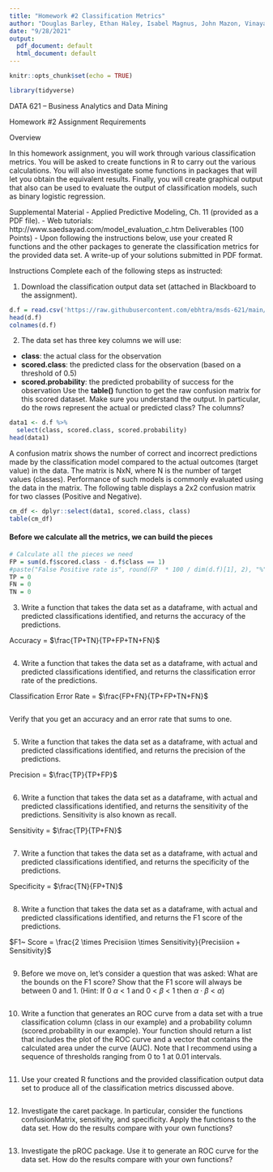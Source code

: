 ```yaml
---
title: "Homework #2 Classification Metrics"
author: "Douglas Barley, Ethan Haley, Isabel Magnus, John Mazon, Vinayak Kamath"
date: "9/28/2021"
output:
  pdf_document: default
  html_document: default
---
```


```r
knitr::opts_chunk$set(echo = TRUE)

library(tidyverse)
```

 DATA 621 – Business Analytics and Data Mining
 
Homework #2 Assignment Requirements  

 Overview  
 
In this homework assignment, you will work through various classification metrics. You will be asked to create functions in R to carry out the various calculations. You will also investigate some functions in packages that will let you obtain the equivalent results. Finally, you will create graphical output that also can be used to evaluate the output of classification models, such as binary logistic regression.  

Supplemental Material
 - Applied Predictive Modeling, Ch. 11 (provided as a PDF file).
 - Web tutorials: http://www.saedsayad.com/model_evaluation_c.htm
Deliverables (100 Points)
 - Upon following the instructions below, use your created R functions and the other packages to generate the classification metrics for the provided data set. A write-up of your solutions submitted in PDF format.   

Instructions
Complete each of the following steps as instructed:  

1. Download the classification output data set (attached in Blackboard to the assignment).   

```r
d.f = read.csv('https://raw.githubusercontent.com/ebhtra/msds-621/main/HW2/classification-output-data.csv')
head(d.f)
colnames(d.f)
```



2. The data set has three key columns we will use:  

 - **class**: the actual class for the observation
 - **scored.class**: the predicted class for the observation (based on a threshold of 0.5)
 - **scored.probability**: the predicted probability of success for the observation
Use the **table()** function to get the raw confusion matrix for this scored dataset. Make sure you understand the output. In particular, do the rows represent the actual or predicted class? The columns?   

```r
data1 <- d.f %>% 
  select(class, scored.class, scored.probability)
head(data1)

```

A confusion matrix shows the number of correct and incorrect predictions made by the classification model compared to the actual outcomes (target value) in the data. The matrix is NxN, where N is the number of target values (classes). Performance of such models is commonly evaluated using the data in the matrix. The following table displays a 2x2 confusion matrix for two classes (Positive and Negative).

```r
cm_df <- dplyr::select(data1, scored.class, class)
table(cm_df)


```


#### Before we calculate all the metrics, we can build the pieces  



```r
# Calculate all the pieces we need
FP = sum(d.f$scored.class - d.f$class == 1)
#paste("False Positive rate is", round(FP  * 100 / dim(d.f)[1], 2), "%")
TP = 0
FN = 0
TN = 0 
```

3. Write a function that takes the data set as a dataframe, with actual and predicted classifications identified,
and returns the accuracy of the predictions.  

Accuracy = $\frac{TP+TN}{TP+FP+TN+FN}$

```r

```


4. Write a function that takes the data set as a dataframe, with actual and predicted classifications identified,
and returns the classification error rate of the predictions. 

Classification Error Rate = $\frac{FP+FN}{TP+FP+TN+FN}$


```r

```


Verify that you get an accuracy and an error rate that sums to one.  

```r

```



5. Write a function that takes the data set as a dataframe, with actual and predicted classifications identified,
and returns the precision of the predictions.  

Precision = $\frac{TP}{TP+FP}$

```r

```



6. Write a function that takes the data set as a dataframe, with actual and predicted classifications identified, and returns the sensitivity of the predictions. Sensitivity is also known as recall.  

Sensitivity = $\frac{TP}{TP+FN}$  

```r

```


7. Write a function that takes the data set as a dataframe, with actual and predicted classifications identified,
and returns the specificity of the predictions.  

Specificity = $\frac{TN}{FP+TN}$  

```r

```



8. Write a function that takes the data set as a dataframe, with actual and predicted classifications identified, and returns the F1 score of the predictions. 

$F1~ Score = \frac{2 \times Precisiion \times Sensitivity}{Precisiion + Sensitivity}$  

```r

```



9. Before we move on, let’s consider a question that was asked: What are the bounds on the F1 score? Show that the F1 score will always be between 0 and 1. (Hint: If 0 $\alpha$ < 1 and 0 < $\beta$ < 1 then $\alpha \cdot \beta$ < $\alpha$)  

```r

```



10. Write a function that generates an ROC curve from a data set with a true classification column (class in our example) and a probability column (scored.probability in our example). Your function should return a list that includes the plot of the ROC curve and a vector that contains the calculated area under the curve (AUC). Note that I recommend using a sequence of thresholds ranging from 0 to 1 at 0.01 intervals.   

```r

```



11. Use your created R functions and the provided classification output data set to produce all of the classification metrics discussed above.   

```r

```



12. Investigate the caret package. In particular, consider the functions confusionMatrix, sensitivity, and specificity. Apply the functions to the data set. How do the results compare with your own functions?  

```r

```



13. Investigate the pROC package. Use it to generate an ROC curve for the data set. How do the results compare with your own functions?  

   
```r

```






   